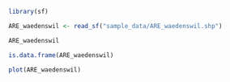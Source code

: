 
```r
library(sf)

ARE_waedenswil <- read_sf("sample_data/ARE_waedenswil.shp")

ARE_waedenswil


```

```r
is.data.frame(ARE_waedenswil)


```

```r
plot(ARE_waedenswil)
```

